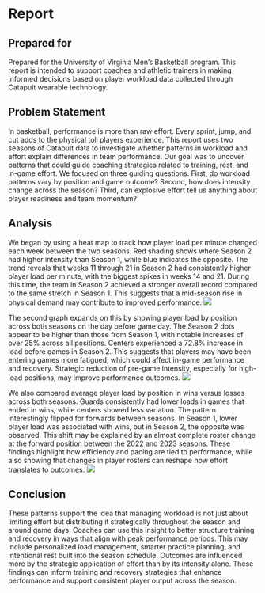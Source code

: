 # Report
## Prepared for
Prepared for the University of Virginia Men's Basketball program. This report is intended to support coaches and athletic trainers in making informed decisions based on player workload data collected through Catapult wearable technology.

## Problem Statement
In basketball, performance is more than raw effort. Every sprint, jump, and cut adds to the physical toll players experience. This report uses two seasons of Catapult data to investigate whether patterns in workload and effort explain differences in team performance. Our goal was to uncover patterns that could guide coaching strategies related to training, rest, and in-game effort.
We focused on three guiding questions. First, do workload patterns vary by position and game outcome? Second, how does intensity change across the season? Third, can explosive effort tell us anything about player readiness and team momentum?

## Analysis
We began by using a heat map to track how player load per minute changed each week between the two seasons. Red shading shows where Season 2 had higher intensity than Season 1, while blue indicates the opposite. The trend reveals that weeks 11 through 21 in Season 2 had consistently higher player load per minute, with the biggest spikes in weeks 14 and 21. During this time, the team in Season 2 achieved a stronger overall record compared to the same stretch in Season 1.  This suggests that a mid-season rise in physical demand may contribute to improved performance.
![](graph1.png)

The second graph expands on this by showing player load by position across both seasons on the day before game day. The Season 2 dots appear to be higher than those from Season 1, with notable increases of over 25% across all positions. Centers experienced a 72.8% increase in load before games in Season 2.  This suggests that players may have been entering games more fatigued, which could affect in-game performance and recovery. Strategic reduction of pre-game intensity, especially for high-load positions, may improve performance outcomes.
![](jittergraph.png.)

We also compared average player load by position in wins versus losses across both seasons. Guards consistently had lower loads in games that ended in wins, while centers showed less variation. The pattern interestingly flipped for forwards between seasons. In Season 1, lower player load was associated with wins, but in Season 2, the opposite was observed. This shift may be explained by an almost complete roster change at the forward position between the 2022 and 2023 seasons. These findings highlight how efficiency and pacing are tied to performance, while also showing that changes in player rosters can reshape how effort translates to outcomes.
![](graph3.png)

## Conclusion
These patterns support the idea that managing workload is not just about limiting effort but distributing it strategically throughout the season and around game days. Coaches can use this insight to better structure training and recovery in ways that align with peak performance periods. This may include personalized load management, smarter practice planning, and intentional rest built into the season schedule. Outcomes are influenced more by the strategic application of effort than by its intensity alone. These findings can inform training and recovery strategies that enhance performance and support consistent player output across the season.
